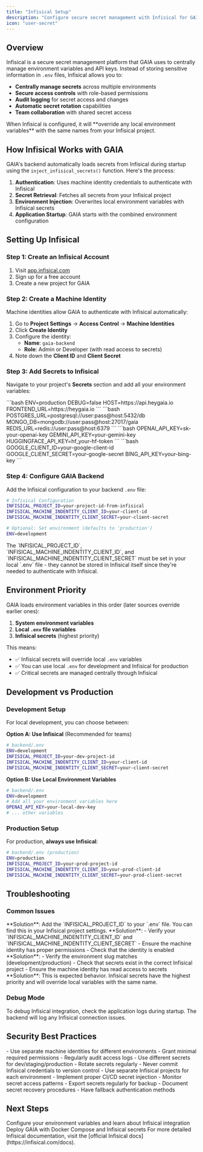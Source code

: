 ```yaml
---
title: "Infisical Setup"
description: "Configure secure secret management with Infisical for GAIA"
icon: "user-secret"
---
```


## Overview

Infisical is a secure secret management platform that GAIA uses to centrally manage environment variables and API keys. Instead of storing sensitive information in `.env` files, Infisical allows you to:

- **Centrally manage secrets** across multiple environments
- **Secure access controls** with role-based permissions  
- **Audit logging** for secret access and changes
- **Automatic secret rotation** capabilities
- **Team collaboration** with shared secret access

<Note>
When Infisical is configured, it will **override any local environment variables** with the same names from your Infisical project.
</Note>

## How Infisical Works with GAIA

GAIA's backend automatically loads secrets from Infisical during startup using the `inject_infisical_secrets()` function. Here's the process:

1. **Authentication**: Uses machine identity credentials to authenticate with Infisical
2. **Secret Retrieval**: Fetches all secrets from your Infisical project
3. **Environment Injection**: Overwrites local environment variables with Infisical secrets
4. **Application Startup**: GAIA starts with the combined environment configuration

## Setting Up Infisical

### Step 1: Create an Infisical Account

1. Visit [app.infisical.com](https://app.infisical.com)
2. Sign up for a free account
3. Create a new project for GAIA

### Step 2: Create a Machine Identity

Machine identities allow GAIA to authenticate with Infisical automatically:

1. Go to **Project Settings** → **Access Control** → **Machine Identities**
2. Click **Create Identity**
3. Configure the identity:
   - **Name**: `gaia-backend`
   - **Role**: Admin or Developer (with read access to secrets)
4. Note down the **Client ID** and **Client Secret**

### Step 3: Add Secrets to Infisical

Navigate to your project's **Secrets** section and add all your environment variables:

<CardGroup cols={2}>
  <Card title="Core Application">
    ```bash
    ENV=production
    DEBUG=false
    HOST=https://api.heygaia.io
    FRONTEND_URL=https://heygaia.io
    ```
  </Card>
  <Card title="Database URLs">
    ```bash
    POSTGRES_URL=postgresql://user:pass@host:5432/db
    MONGO_DB=mongodb://user:pass@host:27017/gaia
    REDIS_URL=redis://user:pass@host:6379
    ```
  </Card>
  <Card title="AI API Keys">
    ```bash
    OPENAI_API_KEY=sk-your-openai-key
    GEMINI_API_KEY=your-gemini-key
    HUGGINGFACE_API_KEY=hf_your-hf-token
    ```
  </Card>
  <Card title="Integration APIs">
    ```bash
    GOOGLE_CLIENT_ID=your-google-client-id
    GOOGLE_CLIENT_SECRET=your-google-secret
    BING_API_KEY=your-bing-key
    ```
  </Card>
</CardGroup>

### Step 4: Configure GAIA Backend

Add the Infisical configuration to your backend `.env` file:

```bash
# Infisical Configuration
INFISICAL_PROJECT_ID=your-project-id-from-infisical
INFISICAL_MACHINE_INDENTITY_CLIENT_ID=your-client-id
INFISICAL_MACHINE_INDENTITY_CLIENT_SECRET=your-client-secret

# Optional: Set environment (defaults to 'production')
ENV=development
```

<Warning>
The `INFISICAL_PROJECT_ID`, `INFISICAL_MACHINE_INDENTITY_CLIENT_ID`, and `INFISICAL_MACHINE_INDENTITY_CLIENT_SECRET` must be set in your local `.env` file - they cannot be stored in Infisical itself since they're needed to authenticate with Infisical.
</Warning>

## Environment Priority

GAIA loads environment variables in this order (later sources override earlier ones):

1. **System environment variables**
2. **Local `.env` file variables**  
3. **Infisical secrets** (highest priority)

This means:
- ✅ Infisical secrets will override local `.env` variables
- ✅ You can use local `.env` for development and Infisical for production
- ✅ Critical secrets are managed centrally through Infisical

## Development vs Production

### Development Setup

For local development, you can choose between:

**Option A: Use Infisical** (Recommended for teams)
```bash
# backend/.env
ENV=development
INFISICAL_PROJECT_ID=your-dev-project-id
INFISICAL_MACHINE_INDENTITY_CLIENT_ID=your-client-id
INFISICAL_MACHINE_INDENTITY_CLIENT_SECRET=your-client-secret
```

**Option B: Use Local Environment Variables**
```bash
# backend/.env
ENV=development
# Add all your environment variables here
OPENAI_API_KEY=your-local-dev-key
# ... other variables
```

### Production Setup

For production, **always use Infisical**:

```bash
# backend/.env (production)
ENV=production
INFISICAL_PROJECT_ID=your-prod-project-id
INFISICAL_MACHINE_INDENTITY_CLIENT_ID=your-prod-client-id
INFISICAL_MACHINE_INDENTITY_CLIENT_SECRET=your-prod-client-secret
```

## Troubleshooting

### Common Issues

<AccordionGroup>
  <Accordion title="InfisicalConfigError: INFISICAL_PROJECT_ID is missing">
    **Solution**: Add the `INFISICAL_PROJECT_ID` to your `.env` file. You can find this in your Infisical project settings.
  </Accordion>

  <Accordion title="Authentication failed">
    **Solution**: 
    - Verify your `INFISICAL_MACHINE_INDENTITY_CLIENT_ID` and `INFISICAL_MACHINE_INDENTITY_CLIENT_SECRET`
    - Ensure the machine identity has proper permissions
    - Check that the identity is enabled
  </Accordion>

  <Accordion title="Secrets not loading">
    **Solution**:
    - Verify the environment slug matches (development/production)
    - Check that secrets exist in the correct Infisical project
    - Ensure the machine identity has read access to secrets
  </Accordion>

  <Accordion title="Local variables not being overridden">
    **Solution**: This is expected behavior. Infisical secrets have the highest priority and will override local variables with the same name.
  </Accordion>
</AccordionGroup>

### Debug Mode

To debug Infisical integration, check the application logs during startup. The backend will log any Infisical connection issues.

## Security Best Practices

<CardGroup cols={2}>
  <Card title="Access Control">
    - Use separate machine identities for different environments
    - Grant minimal required permissions
    - Regularly audit access logs
  </Card>
  <Card title="Secret Management">
    - Use different secrets for dev/staging/production
    - Rotate secrets regularly
    - Never commit Infisical credentials to version control
  </Card>
  <Card title="Environment Separation">
    - Use separate Infisical projects for each environment
    - Implement proper CI/CD secret injection
    - Monitor secret access patterns
  </Card>
  <Card title="Backup Strategy">
    - Export secrets regularly for backup
    - Document secret recovery procedures
    - Have fallback authentication methods
  </Card>
</CardGroup>

## Next Steps

<CardGroup cols={2}>
  <Card title="Environment Variables" href="/configuration/environment-variables">
    Configure your environment variables and learn about Infisical integration
  </Card>
  <Card title="Docker Setup" href="/self-hosting/docker-setup">
    Deploy GAIA with Docker Compose and Infisical secrets
  </Card>
</CardGroup>

<Note>
For more detailed Infisical documentation, visit the [official Infisical docs](https://infisical.com/docs).
</Note>
